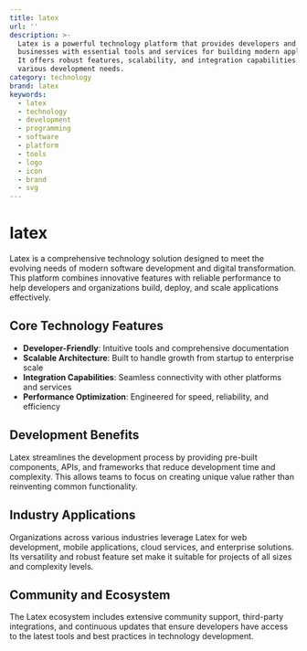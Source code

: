```yaml
---
title: latex
url: ''
description: >-
  Latex is a powerful technology platform that provides developers and
  businesses with essential tools and services for building modern applications.
  It offers robust features, scalability, and integration capabilities for
  various development needs.
category: technology
brand: latex
keywords:
  - latex
  - technology
  - development
  - programming
  - software
  - platform
  - tools
  - logo
  - icon
  - brand
  - svg
---
```


# latex

Latex is a comprehensive technology solution designed to meet the evolving needs of modern software development and digital transformation. This platform combines innovative features with reliable performance to help developers and organizations build, deploy, and scale applications effectively.

## Core Technology Features

- **Developer-Friendly**: Intuitive tools and comprehensive documentation
- **Scalable Architecture**: Built to handle growth from startup to enterprise scale
- **Integration Capabilities**: Seamless connectivity with other platforms and services
- **Performance Optimization**: Engineered for speed, reliability, and efficiency

## Development Benefits

Latex streamlines the development process by providing pre-built components, APIs, and frameworks that reduce development time and complexity. This allows teams to focus on creating unique value rather than reinventing common functionality.

## Industry Applications

Organizations across various industries leverage Latex for web development, mobile applications, cloud services, and enterprise solutions. Its versatility and robust feature set make it suitable for projects of all sizes and complexity levels.

## Community and Ecosystem

The Latex ecosystem includes extensive community support, third-party integrations, and continuous updates that ensure developers have access to the latest tools and best practices in technology development.
